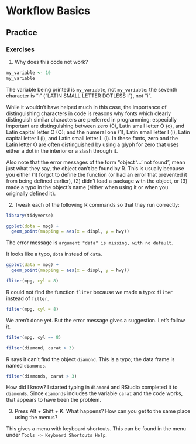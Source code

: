 # Workflow Basics

## Practice

### Exercises 

1. Why does this code not work?
```r
my_variable <- 10
my_varıable
```

The variable being printed is `my_varıable`, not `my_variable`:
the seventh character is "ı" ("LATIN SMALL LETTER DOTLESS I"), not "i". 

While it wouldn't have helped much in this case, the importance of distinguishing characters in code is reasons why fonts which clearly distinguish similar characters are preferred in programming: especially important are distinguishing between zero (0), Latin small letter O (o), and Latin capital letter O (O); and the numeral one (1), Latin small letter I (i), Latin capital letter I (i), and Latin small letter L (l).
In these fonts, zero and the Latin letter O are often distinguished by using a glyph for zero that uses either a dot in the interior or a slash through it.

Also note that the error messages of the form "object '...' not found", mean just what they say, the object can't be found by R.
This is usually because you either (1) forgot to define the function (or had an error that prevented it from being defined earlier), (2) didn't load a package with the object, or (3) made a typo in the object's name (either when using it or when you originally defined it).

2. Tweak each of the following R commands so that they run correctly:

```r
library(tidyverse)

ggplot(dota = mpg) + 
  geom_point(mapping = aes(x = displ, y = hwy))
```
The error message is `argument "data" is missing, with no default`. 

It looks like a typo, `dota` instead of `data`.
```r
ggplot(data = mpg) + 
  geom_point(mapping = aes(x = displ, y = hwy))
```

```r
fliter(mpg, cyl = 8)
```

R could not find the function `fliter` because we made a typo: `fliter` instead of `filter`.

```r
filter(mpg, cyl = 8)
```

We aren't done yet. But the error message gives a suggestion. Let's follow it.

```r
filter(mpg, cyl == 8)
```

```r
filter(diamond, carat > 3)
```

R says it can't find the object `diamond`.
This is a typo; the data frame is named `diamonds`.
```r
filter(diamonds, carat > 3)
```

How did I know? I started typing in `diamond` and RStudio completed it to `diamonds`. 
Since `diamonds` includes the variable `carat` and the code works, that appears to have been the problem.

3. Press Alt + Shift + K. What happens? How can you get to the same place using the menus?

This gives a menu with keyboard shortcuts. This can be found in the menu under `Tools -> Keyboard Shortcuts Help`.


